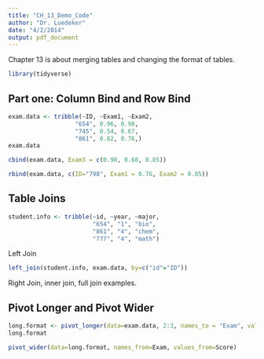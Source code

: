 ---
title: "CH_13_Demo_Code"
author: "Dr. Luedeker"
date: "4/2/2014"
output: pdf_document
---

Chapter 13  is about merging tables and changing the format of tables.
```{r}
library(tidyverse)
```


## Part one: Column Bind and Row Bind

```{r}
exam.data <- tribble(~ID, ~Exam1, ~Exam2,
                   "654", 0.96, 0.98,
                   "745", 0.54, 0.67,
                   "861", 0.82, 0.76,)
exam.data
```

```{r}
cbind(exam.data, Exam3 = c(0.98, 0.68, 0.85))
```

```{r}
rbind(exam.data, c(ID="798", Exam1 = 0.76, Exam2 = 0.85))
```

## Table Joins

```{r}
student.info <- tribble(~id, ~year, ~major,
                        "654", "1", "bio",
                        "861", "4", "chem",
                        "777", "4", "math")
```

Left Join

```{r}
left_join(student.info, exam.data, by=c("id"="ID"))
```
Right Join, inner join, full join examples.

## Pivot Longer and Pivot Wider


```{r}
long.format <- pivot_longer(data=exam.data, 2:3, names_to = "Exam", values_to="Score")
long.format
```


```{r}
pivot_wider(data=long.format, names_from=Exam, values_from=Score)
```

